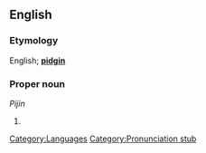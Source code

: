 ==English==

===Etymology===
English; '''[[pidgin]]'''

===Proper noun===
''Pijin''

# 

[[Category:Languages]]
[[Category:Pronunciation stub]]